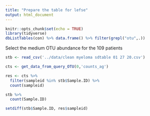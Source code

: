 ```yaml
---
title: "Prepare the table for lefse"
output: html_document
---
```


```r
knitr::opts_chunk$set(echo = TRUE)
library(tidyverse)
dbListTables(con) %>% data.frame() %>% filter(grepl("otu",.))
```

Select the medium OTU abundance for the 109 patients

```r
stb <- read_csv('../data/clean myeloma sdtable 01 27 20.csv')

cts <- get_data_from_query_OTU(0,'counts_ag')

res <- cts %>% 
  filter(sampleid %in% stb$Sample.ID) %>% 
  count(sampleid) 

stb %>% 
  count(Sample.ID)

setdiff(stb$Sample.ID, res$sampleid)


```

